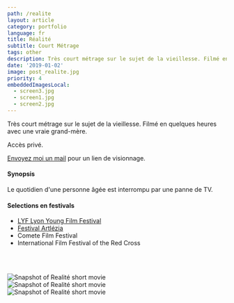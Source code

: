 ```yaml
---
path: /realite
layout: article
category: portfolio
language: fr
title: Réalité
subtitle: Court Métrage
tags: other
description: Très court métrage sur le sujet de la vieillesse. Filmé en quelques heures avec une vraie grand-mère.
date: '2019-01-02'
image: post_realite.jpg
priority: 4
embeddedImagesLocal:
  - screen3.jpg
  - screen1.jpg
  - screen2.jpg
---
```


Très court métrage sur le sujet de la vieillesse. Filmé en quelques heures avec une vraie grand-mère.

Accès privé.

[Envoyez moi un mail](mailto:contact@maximetouroute.com) pour un lien de visionnage.

#### Synopsis

Le quotidien d'une personne âgée est interrompu par une panne de TV.

#### Selections en festivals

- [LYF Lyon Young Film Festival](//lyonyoungfilmfest.fr/)
- [Festival Artlézia](//www.facebook.com/events/280133379336372/)
- Comete Film Festival
- International Film Festival of the Red Cross

<br />
<br />

![Snapshot of Realité short movie](screen3.jpg)  
![Snapshot of Realité short movie](screen1.jpg)  
![Snapshot of Realité short movie](screen2.jpg)
